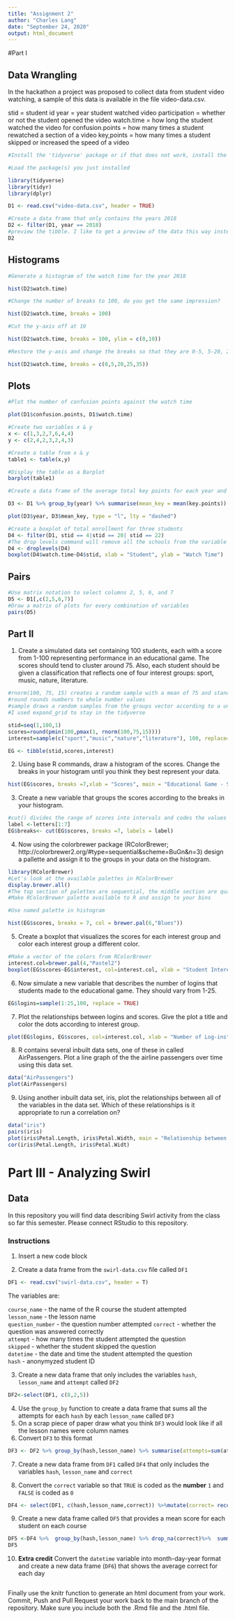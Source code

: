 ```yaml
---
title: "Assignment 2"
author: "Charles Lang"
date: "September 24, 2020"
output: html_document
---
```

#Part I

## Data Wrangling
In the hackathon a project was proposed to collect data from student video watching, a sample of this data is available in the file video-data.csv.

stid = student id
year = year student watched video
participation = whether or not the student opened the video
watch.time = how long the student watched the video for
confusion.points = how many times a student rewatched a section of a video
key,points = how many times a student skipped or increased the speed of a video

```r
#Install the 'tidyverse' package or if that does not work, install the 'dplyr' and 'tidyr' packages.

#Load the package(s) you just installed

library(tidyverse)
library(tidyr)
library(dplyr)

D1 <- read.csv("video-data.csv", header = TRUE)

#Create a data frame that only contains the years 2018
D2 <- filter(D1, year == 2018)
#preview the tibble. I like to get a preview of the data this way instead of clicking on the table or using the View command
D2
```

## Histograms
```r
#Generate a histogram of the watch time for the year 2018

hist(D2$watch.time)

#Change the number of breaks to 100, do you get the same impression?

hist(D2$watch.time, breaks = 100)

#Cut the y-axis off at 10

hist(D2$watch.time, breaks = 100, ylim = c(0,10))

#Restore the y-axis and change the breaks so that they are 0-5, 5-20, 20-25, 25-35

hist(D2$watch.time, breaks = c(0,5,20,25,35))

```

## Plots
```r
#Plot the number of confusion points against the watch time

plot(D1$confusion.points, D1$watch.time)

#Create two variables x & y
x <- c(1,3,2,7,6,4,4)
y <- c(2,4,2,3,2,4,3)

#Create a table from x & y
table1 <- table(x,y)

#Display the table as a Barplot
barplot(table1)

#Create a data frame of the average total key points for each year and plot the two against each other as a lines

D3 <- D1 %>% group_by(year) %>% summarise(mean_key = mean(key.points))

plot(D3$year, D3$mean_key, type = "l", lty = "dashed")

#Create a boxplot of total enrollment for three students
D4 <- filter(D1, stid == 4|stid == 20| stid == 22)
#The drop levels command will remove all the schools from the variable with no data  
D4 <- droplevels(D4)
boxplot(D4$watch.time~D4$stid, xlab = "Student", ylab = "Watch Time")
```
## Pairs
```r
#Use matrix notation to select columns 2, 5, 6, and 7
D5 <- D1[,c(2,5,6,7)]
#Draw a matrix of plots for every combination of variables
pairs(D5)
```
## Part II

1. Create a simulated data set containing 100 students, each with a score from 1-100 representing performance in an educational game. The scores should tend to cluster around 75. Also, each student should be given a classification that reflects one of four interest groups: sport, music, nature, literature.

```r
#rnorm(100, 75, 15) creates a random sample with a mean of 75 and standard deviation of 20
#round rounds numbers to whole number values
#sample draws a random samples from the groups vector according to a uniform distribution
#I used expand_grid to stay in the tidyverse

stid=seq(1,100,1)
scores=round(pmin(100,pmax(1, rnorm(100,75,15))))
interest=sample(c("sport","music","nature","literature"), 100, replace=TRUE)

EG <- tibble(stid,scores,interest)
```

2. Using base R commands, draw a histogram of the scores. Change the breaks in your histogram until you think they best represent your data.

```r
hist(EG$scores, breaks =7,xlab = "Scores", main = "Educational Game - Score Distribution")


```


3. Create a new variable that groups the scores according to the breaks in your histogram.

```r
#cut() divides the range of scores into intervals and codes the values in scores according to which interval they fall. We use a vector called `letters` as the labels, `letters` is a vector made up of the letters of the alphabet.
label <-letters[1:7]
EG$breaks<- cut(EG$scores, breaks =7, labels = label)

```

4. Now using the colorbrewer package (RColorBrewer; http://colorbrewer2.org/#type=sequential&scheme=BuGn&n=3) design a pallette and assign it to the groups in your data on the histogram.

```r
library(RColorBrewer)
#Let's look at the available palettes in RColorBrewer
display.brewer.all()
#The top section of palettes are sequential, the middle section are qualitative, and the lower section are diverging.
#Make RColorBrewer palette available to R and assign to your bins

#Use named palette in histogram

hist(EG$scores, breaks = 7, col = brewer.pal(6,"Blues"))
```


5. Create a boxplot that visualizes the scores for each interest group and color each interest group a different color.

```r
#Make a vector of the colors from RColorBrewer
interest.col=brewer.pal(4,"Pastel2")
boxplot(EG$scores~EG$interest, col=interest.col, xlab = "Student Interest", ylab = "Scores")
```


6. Now simulate a new variable that describes the number of logins that students made to the educational game. They should vary from 1-25.

```r
EG$logins=sample(1:25,100, replace = TRUE)

```

7. Plot the relationships between logins and scores. Give the plot a title and color the dots according to interest group.

```r
plot(EG$logins, EG$scores, col=interest.col, xlab = "Number of Log-ins", ylab = "Scores", main = "Logins vs. Scores")

```


8. R contains several inbuilt data sets, one of these in called AirPassengers. Plot a line graph of the the airline passengers over time using this data set.

```r
data("AirPassengers")
plot(AirPassengers)

```


9. Using another inbuilt data set, iris, plot the relationships between all of the variables in the data set. Which of these relationships is it appropriate to run a correlation on? 

```r
data("iris")
pairs(iris)
plot(iris$Petal.Length, iris$Petal.Width, main = "Relationship between Petal Lenght and petal width")
cor(iris$Petal.Length, iris$Petal.Widt)
```

# Part III - Analyzing Swirl

## Data 

In this repository you will find data describing Swirl activity from the class so far this semester. Please connect RStudio to this repository.

### Instructions
  
1. Insert a new code block

2. Create a data frame from the `swirl-data.csv` file called `DF1`
```r
DF1 <- read.csv("swirl-data.csv", header = T)

```


The variables are:

`course_name` - the name of the R course the student attempted  
`lesson_name` - the lesson name  
`question_number` - the question number attempted
`correct` - whether the question was answered correctly  
`attempt` - how many times the student attempted the question  
`skipped` - whether the student skipped the question  
`datetime` - the date and time the student attempted the question  
`hash` - anonymyzed student ID  

3. Create a new data frame that only includes the variables `hash`, `lesson_name` and `attempt` called `DF2`
```r
DF2<-select(DF1, c(8,2,5))
```


4. Use the `group_by` function to create a data frame that sums all the attempts for each `hash` by each `lesson_name` called `DF3`
5. On a scrap piece of paper draw what you think `DF3` would look like if all the lesson names were column names
6. Convert `DF3` to this format  
```r
DF3 <- DF2 %>% group_by(hash,lesson_name) %>% summarise(attempts=sum(attempt), .groups='drop') %>% drop_na(attempts) %>%pivot_wider(names_from = lesson_name, values_from=attempts)
```


7. Create a new data frame from `DF1` called `DF4` that only includes the variables `hash`, `lesson_name` and `correct`

8. Convert the `correct` variable so that `TRUE` is coded as the **number** `1` and `FALSE` is coded as `0` 
```r
DF4 <- select(DF1, c(hash,lesson_name,correct)) %>%mutate(correct= recode(correct, "TRUE"=1, "FALSE"=0))
```


9. Create a new data frame called `DF5` that provides a mean score for each student on each course
```r
DF5 <-DF4 %>%  group_by(hash,lesson_name) %>% drop_na(correct)%>%  summarise(total_score=sum(correct), .groups='drop') %>% pivot_wider(names_from = lesson_name, values_from=total_score)
DF5
```


10. **Extra credit** Convert the `datetime` variable into month-day-year format and create a new data frame (`DF6`) that shows the average correct for each day
```r

```


Finally use the knitr function to generate an html document from your work. Commit, Push and Pull Request your work back to the main branch of the repository. Make sure you include both the .Rmd file and the .html file. 

